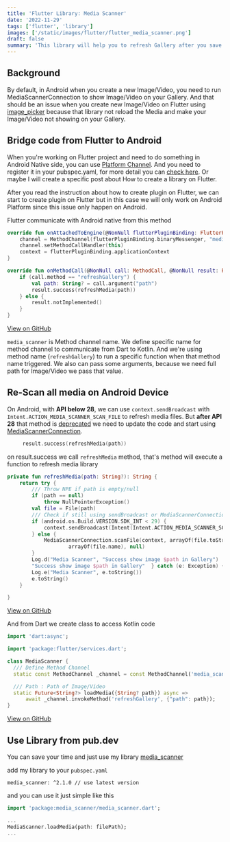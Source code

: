 ```yaml
---
title: 'Flutter Library: Media Scanner'
date: '2022-11-29'
tags: ['flutter', 'library']
images: ['/static/images/flutter/flutter_media_scanner.png']
draft: false
summary: 'This library will help you to refresh Gallery after you save Media like Photo and Video on Android.'
---
```


## Background

By default, in Android when you create a new Image/Video, you need to run MediaScannerConnection to show Image/Video on your Gallery. And that should be an issue when you create new Image/Video on Flutter using [image_picker](https://pub.dev/packages/image_picker) because that library not reload the Media and make your Image/Video not showing on your Gallery.

## Bridge code from Flutter to Android

When you're working on Flutter project and need to do something in Android Native side, you can use [Platform Channel](https://docs.flutter.dev/development/platform-integration/platform-channels). And you need to register it in your pubspec.yaml, for more detail you can [check here](https://docs.flutter.dev/development/packages-and-plugins/developing-packages). Or maybe I will create a specific post about How to create a library on Flutter.

After you read the instruction about how to create plugin on Flutter, we can start to create plugin on Flutter but in this case we will only work on Android Platform since this issue only happen on Android.

Flutter communicate with Android native from this method

```kotlin
override fun onAttachedToEngine(@NonNull flutterPluginBinding: FlutterPlugin.FlutterPluginBinding) {
    channel = MethodChannel(flutterPluginBinding.binaryMessenger, "media_scanner")
    channel.setMethodCallHandler(this)
    context = flutterPluginBinding.applicationContext
}

override fun onMethodCall(@NonNull call: MethodCall, @NonNull result: Result) {
    if (call.method == "refreshGallery") {
        val path: String? = call.argument("path")
        result.success(refreshMedia(path))
    } else {
        result.notImplemented()
    }
}
```

[View on GitHub](https://github.com/Lzyct/media_scanner/blob/08e16463b5e144326bd6e4715bf5b4b02977059b/android/src/main/kotlin/com/lazycatlabs/media_scanner/MediaScannerPlugin.kt?plain=1#L27-L40)

`media_scanner` is Method channel name. We define specific name for method channel to communicate from Dart to Kotlin. And we're using method name (`refreshGallery`) to run a specific function when that method name triggered.
We also can pass some arguments, because we need full path for Image/Video we pass that value.

## Re-Scan all media on Android Device

On Android, with **API below 28**, we can use `context.sendBroadcast` with `Intent.ACTION_MEDIA_SCANNER_SCAN_FILE` to refresh media files. But **after API 28** that method is [deprecated](https://stackoverflow.com/questions/60203353/action-media-scanner-scan-filestring-is-deprecated) we need to update the code and start using [MediaScannerConnection](https://developer.android.com/reference/kotlin/android/media/MediaScannerConnection).

```kotlin
     result.success(refreshMedia(path))
```

on result.success we call `refreshMedia` method, that's method will execute a function to refresh media library

```kotlin
private fun refreshMedia(path: String?): String {
    return try {
        /// Throw NPE if path is empty/null
        if (path == null)
            throw NullPointerException()
        val file = File(path)
        /// Check if still using sendBroadcast or MediaScannerConnection
        if (android.os.Build.VERSION.SDK_INT < 29) {
            context.sendBroadcast(Intent(Intent.ACTION_MEDIA_SCANNER_SCAN_FILE, Uri.fromFile(file)))
        } else {
            MediaScannerConnection.scanFile(context, arrayOf(file.toString()),
                    arrayOf(file.name), null)
        }
        Log.d("Media Scanner", "Success show image $path in Gallery")
        "Success show image $path in Gallery"  } catch (e: Exception) {
        Log.e("Media Scanner", e.toString())
        e.toString()
    }

}
```

[View on GitHub](https://github.com/Lzyct/media_scanner/blob/08e16463b5e144326bd6e4715bf5b4b02977059b/android/src/main/kotlin/com/lazycatlabs/media_scanner/MediaScannerPlugin.kt?plain=1#L43-L61)

And from Dart we create class to access Kotlin code

```dart
import 'dart:async';

import 'package:flutter/services.dart';

class MediaScanner {
  /// Define Method Channel
  static const MethodChannel _channel = const MethodChannel('media_scanner');

  /// Path : Path of Image/Video
  static Future<String?> loadMedia({String? path}) async =>
      await _channel.invokeMethod('refreshGallery', {"path": path});
}
```

[View on GitHub](https://github.com/Lzyct/media_scanner/blob/08e16463b5e144326bd6e4715bf5b4b02977059b/lib/media_scanner.dart#L1-L12)

## Use Library from pub.dev

You can save your time and just use my library [media_scanner](https://pub.dev/packages/media_scanner)

add my library to your `pubspec.yaml`

```
media_scanner: ^2.1.0 // use latest version
```

and you can use it just simple like this

```dart
import 'package:media_scanner/media_scanner.dart';

...
MediaScanner.loadMedia(path: filePath);
...
```
